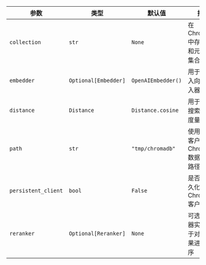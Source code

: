 | 参数 | 类型 | 默认值 | 描述 |
| --------- | ---- | ------- | ----------- |
| `collection` | `str` | `None` | 在 ChromaDB 中存储向量和元数据的集合名称 |
| `embedder` | `Optional[Embedder]` | `OpenAIEmbedder()` | 用于生成嵌入向量的嵌入器实例 |
| `distance` | `Distance` | `Distance.cosine` | 用于相似性搜索的距离度量方法 |
| `path` | `str` | `"tmp/chromadb"` | 使用持久化客户端时 ChromaDB 数据的存储路径 |
| `persistent_client` | `bool` | `False` | 是否使用持久化的 ChromaDB 客户端 |
| `reranker` | `Optional[Reranker]` | `None` | 可选的重排器实例，用于对搜索结果进行重排序 |